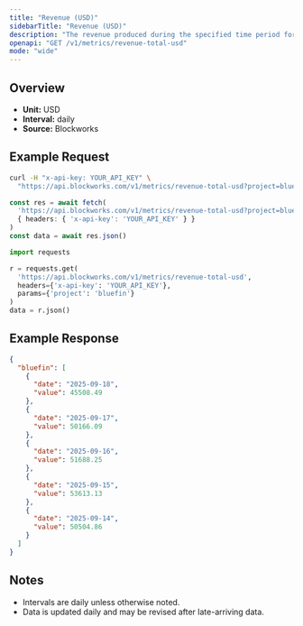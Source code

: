 ```yaml
---
title: "Revenue (USD)"
sidebarTitle: "Revenue (USD)"
description: "The revenue produced during the specified time period for given project."
openapi: "GET /v1/metrics/revenue-total-usd"
mode: "wide"
---
```


## Overview

- **Unit:** USD
- **Interval:** daily
- **Source:** Blockworks

## Example Request

<CodeGroup>

```bash cURL
curl -H "x-api-key: YOUR_API_KEY" \
  "https://api.blockworks.com/v1/metrics/revenue-total-usd?project=bluefin"
```

```typescript TypeScript
const res = await fetch(
  'https://api.blockworks.com/v1/metrics/revenue-total-usd?project=bluefin',
  { headers: { 'x-api-key': 'YOUR_API_KEY' } }
)
const data = await res.json()
```

```python Python
import requests

r = requests.get(
  'https://api.blockworks.com/v1/metrics/revenue-total-usd',
  headers={'x-api-key': 'YOUR_API_KEY'},
  params={'project': 'bluefin'}
)
data = r.json()
```

</CodeGroup>

## Example Response

```json
{
  "bluefin": [
    {
      "date": "2025-09-18",
      "value": 45508.49
    },
    {
      "date": "2025-09-17",
      "value": 50166.09
    },
    {
      "date": "2025-09-16",
      "value": 51688.25
    },
    {
      "date": "2025-09-15",
      "value": 53613.13
    },
    {
      "date": "2025-09-14",
      "value": 50504.86
    }
  ]
}
```

## Notes
- Intervals are daily unless otherwise noted.
- Data is updated daily and may be revised after late-arriving data.